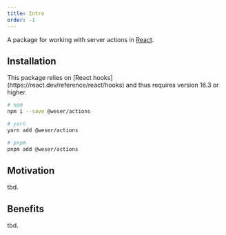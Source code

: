 ```yaml
---
title: Intro
order: -1
---
```


A package for working with server actions in [React](https://react.dev).

<PackageBadges package="@weser/actions" />

## Installation

<Callout title="Required dependencies">
  This package relies on [React hooks](https://react.dev/reference/react/hooks)
  and thus requires version 16.3 or higher.
</Callout>

```sh
# npm
npm i --save @weser/actions

# yarn
yarn add @weser/actions

# pnpm
pnpm add @weser/actions
```

## Motivation

tbd.

## Benefits

tbd.
